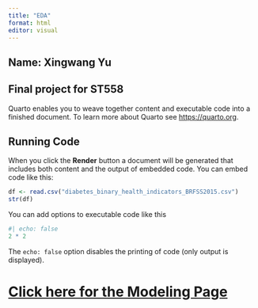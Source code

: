```yaml
---
title: "EDA"
format: html
editor: visual
---
```


## Name: Xingwang Yu
## Final project for ST558


Quarto enables you to weave together content and executable code into a finished document. To learn more about Quarto see <https://quarto.org>.

## Running Code

When you click the **Render** button a document will be generated that includes both content and the output of embedded code. You can embed code like this:

```r
df <- read.csv("diabetes_binary_health_indicators_BRFSS2015.csv")
str(df)
```

You can add options to executable code like this

```r
#| echo: false
2 * 2
```

The `echo: false` option disables the printing of code (only output is displayed).


# [Click here for the Modeling Page](Modeling.html)
